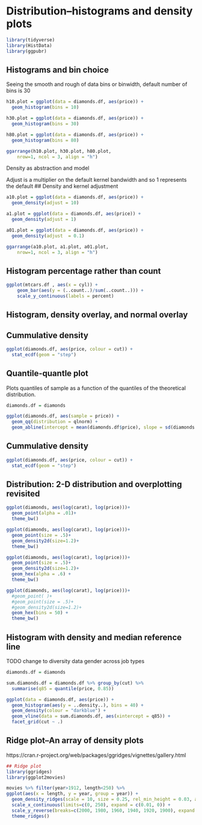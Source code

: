 \cleardoublepage 

# Distribution--histograms and density plots{#Distribution}




```r
library(tidyverse)
library(HistData)
library(ggpubr)

```




## Histograms and bin choice
Seeing the smooth and rough of data
bins or binwidth, default number of bins is 30
```r
h10.plot = ggplot(data = diamonds.df, aes(price)) + 
  geom_histogram(bins = 10) 

h30.plot = ggplot(data = diamonds.df, aes(price)) + 
  geom_histogram(bins = 30) 

h80.plot = ggplot(data = diamonds.df, aes(price)) + 
  geom_histogram(bins = 80) 

ggarrange(h10.plot, h30.plot, h80.plot,
	nrow=1, ncol = 3, align = "h")

```

Density as abstraction and model

Adjust is a multiplier on the default kernel bandwidth and so 1 represents the default
## Density and kernel adjustment 
```r
a10.plot = ggplot(data = diamonds.df, aes(price)) + 
  geom_density(adjust = 10) 

a1.plot = ggplot(data = diamonds.df, aes(price)) + 
  geom_density(adjust = 1) 

a01.plot = ggplot(data = diamonds.df, aes(price)) + 
  geom_density(adjust  = 0.1) 

ggarrange(a10.plot, a1.plot, a01.plot,
	nrow=1, ncol = 3, align = "h")


```

## Histogram percentage rather than count

```r
ggplot(mtcars.df , aes(x = cyl)) + 
    geom_bar(aes(y = (..count..)/sum(..count..))) + 
    scale_y_continuous(labels = percent)
```
    
## Histogram, density overlay, and normal overlay

    
## Cummulative density
```r
ggplot(diamonds.df, aes(price, colour = cut)) + 
  stat_ecdf(geom = "step")
```


## Quantile-quantle plot
Plots quantiles of sample as a function of the quantiles of the theoretical distribution. 
```r

diamonds.df = diamonds

ggplot(diamonds.df, aes(sample = price)) + 
  geom_qq(distribution = qlnorm) +
  geom_abline(intercept = mean(diamonds.df$price), slope = sd(diamonds.df$price))

```

## Cummulative density
```r
ggplot(diamonds.df, aes(price, colour = cut)) + 
  stat_ecdf(geom = "step")
```


## Distribution: 2-D distribution and overplotting revisited
```r
ggplot(diamonds, aes(log(carat), log(price)))+
  geom_point(alpha = .01)+ 
  theme_bw()

ggplot(diamonds, aes(log(carat), log(price)))+
  geom_point(size = .5)+ 
  geom_density2d(size=1.2)+
  theme_bw()

ggplot(diamonds, aes(log(carat), log(price)))+
  geom_point(size = .5)+ 
  geom_density2d(size=1.2)+
  geom_hex(alpha = .6) +
  theme_bw()

ggplot(diamonds, aes(log(carat), log(price)))+
  #geom_point( )+
  #geom_point(size = .5)+ 
  #geom_density2d(size=1.2)+
  geom_hex(bins = 50) +
  theme_bw()
```


## Histogram with density and median reference line
TODO change to diversity data gender across job types
```r
diamonds.df = diamonds

sum.diamonds.df = diamonds.df %>% group_by(cut) %>% 
  summarise(q85 = quantile(price, 0.85))

ggplot(data = diamonds.df, aes(price)) + 
  geom_histogram(aes(y = ..density..), bins = 40) + 
  geom_density(colour = "darkblue") +
  geom_vline(data = sum.diamonds.df, aes(xintercept = q85)) +
  facet_grid(cut ~ .)

```  

## Ridge plot--An array of density plots
https://cran.r-project.org/web/packages/ggridges/vignettes/gallery.html
```r

## Ridge plot
library(ggridges)
library(ggplot2movies)

movies %>% filter(year>1912, length<250) %>% 
ggplot(aes(x = length, y = year, group = year)) +
  geom_density_ridges(scale = 10, size = 0.25, rel_min_height = 0.03, alpha=.75) +
  scale_x_continuous(limits=c(0, 250), expand = c(0.01, 0)) +
  scale_y_reverse(breaks=c(2000, 1980, 1960, 1940, 1920, 1900), expand = c(0.01, 0)) +
  theme_ridges()
```


  
